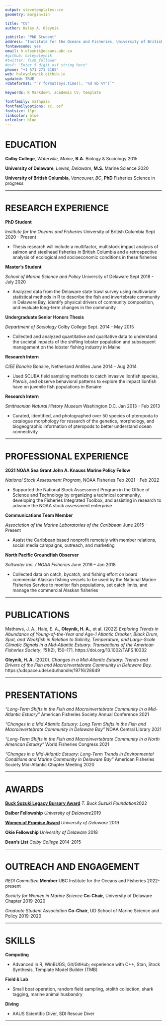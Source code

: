 ```yaml
---
output: stevetemplates::cv
geometry: margin=1in

title: "CV"
author: Haley A. Oleynik

jobtitle: "PhD Student"
address: "Institute for the Oceans and Fisheries, University of British Columbia"
fontawesome: yes
email: h.oleynik@oceans.ubc.ca
#github: haleyoleynik
#twitter: fish_follower
#osf: "Enter 5 digit osf string here"
phone: "+1 571 271 2105"
web: haleyoleynik.github.io
updated: TRUE
rdateformat: "`r format(Sys.time(), '%d %b %Y')`"

keywords: R Markdown, academic CV, template

fontfamily: mathpazo
fontfamilyoptions: sc, osf
fontsize: 11pt
linkcolor: blue
urlcolor: blue
---
```


# EDUCATION

**Colby College**, *Waterville, Maine*, **B.A.** Biology & Sociology \hfill 2015

**University of Delaware**, *Lewes, Delaware*, **M.S.** Marine Science \hfill 2020

**University of British Columbia**, *Vancouver, BC*, **PhD** Fisheries Science \hfill in progress

---------------------------------------------

# RESEARCH EXPERIENCE

**PhD Student** 

*Institute for the Oceans and Fisheries* University of British Columbia \hfill Sept 2020 - Present

- Thesis research will include a multifactor, multistock impact analysis of salmon and steelhead fisheries in British Columbia and a retrospective analysis of ecological and socioeconomic conditions in these fisheries

**Master's Student** 

*School of Marine Science and Policy* University of Delaware \hfill Sept 2018 - July 2020

- Analyzed data from the Delaware state trawl survey using multivariate statistical methods in R to describe the fish and invertebrate community in Delaware Bay, identify physical drivers of community composition, and evaluate long-term changes in the community

**Undergraduate Senior Honors Thesis** 

*Department of Sociology* Colby College \hfill Sept. 2014 - May 2015

- Collected and analyzed quantitative and qualitative data to understand the societal impacts of the shifting lobster population and subsequent management on the lobster fishing industry in Maine

**Research Intern** 

*CIEE Bonaire* Bonaire, Netherland Antilles \hfill June 2014 - Aug 2014

- Used SCUBA field sampling methods to catch invasive lionfish species, *Pterois*, and observe behavioral patterns to explore the impact lionfish have on juvenile fish populations in Bonaire

**Research Intern**

*Smithsonian Natural History Museum* Washington D.C. \hfill Jan 2013 - Feb 2013

- Curated, identified, and photographed over 50 species of pteropoda to catalogue morphology for research of the genetics, morphology, and biogeographic information of pteropods to better understand ocean connectivity

---------------------------------------------

# PROFESSIONAL EXPERIENCE

**2021 NOAA Sea Grant John A. Knauss Marine Policy Fellow**

*National Stock Assessment Program*, NOAA Fisheries \hfill Feb 2021 - Feb 2022

- Supported the National Stock Assessment Program in the Office of Science and Technology by organizing a technical community, developing the Fisheries Integrated Toolbox, and assisting in research to advance the NOAA stock assessment enterprise

**Communications Team Member** 

*Association of the Marine Laboratories of the Caribbean* \hfill June 2015 - Present

- Assist the Caribbean based nonprofit remotely with member relations, social media campaigns, outreach, and marketing

**North Pacific Groundfish Observer**

*Saltwater Inc. / NOAA Fisheries* \hfill June 2016 – Jan 2018 

- Collected data on catch, bycatch, and fishing effort on board commercial Alaskan fishing vessels to be used by the National Marine Fisheries Service to monitor fish populations, set catch limits, and manage the commercial Alaskan fisheries

---------------------------------------------

# PUBLICATIONS

<div class="csl-entry">Mathews, J. A., Hale, E. A., **Oleynik, H. A.**, et al. (2022) *Exploring Trends in Abundance of Young-of-the-Year and Age-1 Atlantic Croaker, Black Drum, Spot, and Weakfish in Relation to Salinity, Temperature, and Large-Scale Climatic Signals in a Mid-Atlantic Estuary.* <i>Transactions of the American Fisheries Society</i>, <i>151</i>(2), 150–171. https://doi.org/10.1002/TAFS.10332</div>

**Oleynik, H. A.** (2020). *Changes in a Mid-Atlantic Estuary: Trends and Drivers of the Fish and Macroinvertebrate Community in Delaware Bay.* https://udspace.udel.edu/handle/19716/28649 

---------------------------------------------

# PRESENTATIONS

*"Long-Term Shifts in the Fish and Macroinvertebrate Community in a Mid-Atlantic Estuary"* American Fisheries Society Annual Conference \hfill 2021

*"Changes in a Mid Atlantic Estuary: Long Term Shifts in the Fish and Macroinvertebrate Community in Delaware Bay"* NOAA Central Library \hfill 2021 

*"Long-Term Shifts in the Fish and Macroinvertebrate Community in a North American Estuary"* World Fisheries Congress \hfill 2021

*"Changes in a Mid-Atlantic Estuary: Long-Term Trends in Environmental Conditions and Marine Community in Delaware Bay"* American Fisheries Society Mid-Atlantic Chapter Meeting \hfill 2020

---------------------------------------------

# AWARDS

[**Buck Suzuki Legacy Bursary Award**](https://www.bucksuzuki.org/diving_into_fishing_misconceptions) *T. Buck Suzuki Foundation*\hfill 2022

**Daiber Fellowship** *University of Delaware*\hfill 2019

[**Women of Promise Award**](https://www.udel.edu/udaily/2019/march/valerie-biden-owens-women-of-promise-erin-rezich-regina-sims-wright-diversity-awards/) *University of Delaware* \hfill 2019

**Okie Fellowship** *University of Delaware* \hfill 2018

**Dean’s List** *Colby College* \hfill 2014-2015

---------------------------------------------

# OUTREACH AND ENGAGEMENT 

*REDI Committee* **Member** UBC Institute for the Oceans and Fisheries \hfill 2022-present

*Society for Women in Marine Science* **Co-Chair**, University of Delaware Chapter \hfill 2019-2020

*Graduate Student Association* **Co-Chair**, UD School of Marine Science and Policy \hfill 2019-2020

---------------------------------------------

# SKILLS

**Computing** 

- Advanced in R, WinBUGS, Git/GitHub; experience with C++, Stan, Stock Synthesis, Template Model Builder (TMB) 

**Field & Lab** 

- Small boat operation, random field sampling, otolith collection, shark tagging, marine animal husbandry 

**Diving** 

- AAUS Scientific Diver, SDI Rescue Diver

---------------------------------------------
